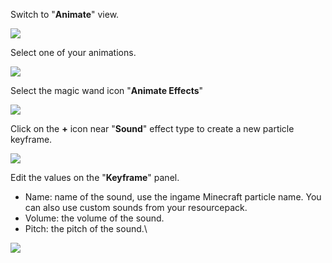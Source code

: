 
Switch to "**Animate**" view.

![](</assets/images/image (173).png>)

Select one of your animations.

![](</assets/images/image (120).png>)

Select the magic wand icon "**Animate Effects**"

![](</assets/images/image (195).png>)

Click on the **+** icon near "**Sound**" effect type to create a new particle keyframe.

![](</assets/images/image (114).png>)

Edit the values on the "**Keyframe**" panel.

* Name: name of the sound, use the ingame Minecraft particle name. You can also use custom sounds from your resourcepack.
* Volume: the volume of the sound.
* Pitch: the pitch of the sound.\


![](</assets/images/image (53).png>)